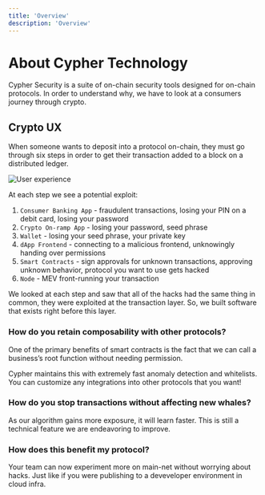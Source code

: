 ```yaml
---
title: 'Overview'
description: 'Overview'
---
```


# About Cypher Technology

Cypher Security is a suite of on-chain security tools designed for on-chain protocols. In order to understand why, we have to look at a consumers journey through crypto.

## Crypto UX

When someone wants to deposit into a protocol on-chain, they must go through six steps in order to get their transaction added to a block on a distributed ledger.

![User experience](../../public/cypher-tech.svg)

At each step we see a potential exploit:

1. `Consumer Banking App` - fraudulent transactions, losing your PIN on a debit card, losing your password
2. `Crypto On-ramp App` - losing your password, seed phrase
3. `Wallet` - losing your seed phrase, your private key
4. `dApp Frontend` - connecting to a malicious frontend, unknowingly handing over permissions
5. `Smart Contracts` - sign approvals for unknown transactions, approving unknown behavior, protocol you want to use gets hacked
6. `Node` - MEV front-running your transaction

We looked at each step and saw that all of the hacks had the same thing in common, they were exploited at the transaction layer. So, we built software that exists right before this layer.

### How do you retain composability with other protocols?

One of the primary benefits of smart contracts is the fact that we can call a business’s root function without needing permission.

Cypher maintains this with extremely fast anomaly detection and whitelists. You can customize any integrations into other protocols that you want!

### How do you stop transactions without affecting new whales?

As our algorithm gains more exposure, it will learn faster. This is still a technical feature we are endeavoring to improve.

### How does this benefit my protocol?

Your team can now experiment more on main-net without worrying about hacks. Just like if you were publishing to a deveveloper environment in cloud infra.

